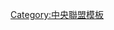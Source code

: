 {{Navbox
|bodyclass=hlist

|name  = 讀賣巨人歴任選手會長
| groupstyle = background:#000; color:#f93;
| titlestyle = background:#f60; color:#000;
|title = 讀賣巨人選手會長
|state=
|group1=1-10代
|list1=
*1 [[長嶋茂雄]]
*2 [[王貞治]]
*3 [[柴田勲]]
*4 [[堀内恒夫]]
*5 [[高田繁]]
*6 [[吉田孝司]]
*7 [[中畑清]]
*8 [[原辰德]]
*9 [[岡崎郁]]
*10 [[吉村禎章]]
|group2=11-20代
|list2=
*11 [[川相昌弘]]
*12 [[桑田真澄]]
*13 [[松井秀喜]]
*14 [[高橋由伸]]
*15 [[二岡智宏]]
*16 [[阿部慎之助]]
*17 [[内海哲也]]{{nowrap　end}}
}}<noinclude>
[[Category:中央聯盟模板]]
</noinclude>